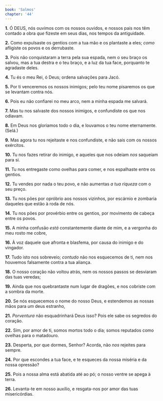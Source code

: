 ```yaml
---
book: 'Salmos'
chapter: '44'
---
```


**1.** Ó DEUS, nós ouvimos com os nossos ouvidos, e nossos pais nos têm contado a obra *que* fizeste em seus dias, nos tempos da antiguidade.

**2.** Como expulsaste os gentios com a tua mão e os plantaste a eles; *como* afligiste os povos e os derrubaste.

**3.** Pois não conquistaram a terra pela sua espada, nem o seu braço os salvou, mas a tua destra e o teu braço, e a luz da tua face, porquanto te agradaste deles.

**4.** Tu és o meu Rei, ó Deus; ordena salvações para Jacó.

**5.** Por ti venceremos os nossos inimigos; pelo teu nome pisaremos os que se levantam contra nós.

**6.** Pois eu não confiarei no meu arco, nem a minha espada me salvará.

**7.** Mas tu nos salvaste dos nossos inimigos, e confundiste os que nos odiavam.

**8.** Em Deus nos gloriamos todo o dia, e louvamos o teu nome eternamente. (Selá.)

**9.** Mas agora tu nos rejeitaste e nos confundiste, e não sais com os nossos exércitos.

**10.** Tu nos fazes retirar do inimigo, e aqueles que nos odeiam *nos* saqueiam para si.

**11.** Tu nos entregaste como ovelhas para comer, e nos espalhaste entre os gentios.

**12.** Tu vendes por nada o teu povo, e não aumentas *a tua riqueza* com o seu preço.

**13.** Tu nos pões por opróbrio aos nossos vizinhos, por escárnio e zombaria daqueles que estão à roda de nós.

**14.** Tu nos pões por provérbio entre os gentios, por movimento de cabeça entre os povos.

**15.** A minha confusão *está* constantemente diante de mim, e a vergonha do meu rosto me cobre,

**16.** À voz daquele que afronta e blasfema, por causa do inimigo e do vingador.

**17.** Tudo isto nos sobreveio; *contudo* não nos esquecemos de ti, nem nos houvemos falsamente contra a tua aliança.

**18.** O nosso coração não voltou atrás, nem os nossos passos se desviaram das tuas veredas;

**19.** Ainda que nos quebrantaste num lugar de dragões, e nos cobriste com a sombra da morte.

**20.** Se nós esquecemos o nome do nosso Deus, e estendemos as nossas mãos para *um* deus estranho,

**21.** *Porventura* não esquadrinhará Deus isso? Pois ele sabe os segredos do coração.

**22.** Sim, por amor de ti, somos mortos todo o dia; somos reputados como ovelhas para o matadouro.

**23.** Desperta, por que dormes, Senhor? Acorda, não *nos* rejeites para sempre.

**24.** Por que escondes a tua face, e te esqueces da nossa miséria e da nossa opressão?

**25.** Pois a nossa alma está abatida até ao pó; o nosso ventre se apega à terra.

**26.** Levanta-te em nosso auxílio, e resgata-nos por amor das tuas misericórdias.